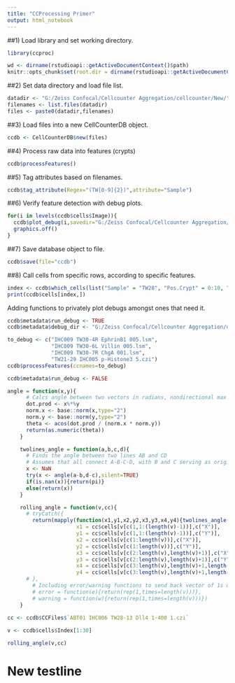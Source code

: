 ```yaml
---
title: "CCProcessing Primer"
output: html_notebook
---
```


##1) Load library and set working directory.

```r
library(ccproc)

wd <- dirname(rstudioapi::getActiveDocumentContext()$path)
knitr::opts_chunk$set(root.dir = dirname(rstudioapi::getActiveDocumentContext()$path))

```

##2) Set data directory and load file list.

```r
datadir <- "G:/Zeiss Confocal/Cellcounter Aggregation/cellcounter/New/"
filenames <- list.files(datadir)
files <- paste0(datadir,filenames)
```

##3) Load files into a new CellCounterDB object.

```r
ccdb <- CellCounterDB$new(files)
```

##4) Process raw data into features (crypts)

```r
ccdb$processFeatures()
```

##5) Tag attributes based on filenames.

```r
ccdb$tag_attribute(Regex="(TW[0-9]{2})",attribute="Sample")
```

##6) Verify feature detection with debug plots.

```r
for(i in levels(ccdb$cells$Image)){
  ccdb$plot_debug(i,savedir="G:/Zeiss Confocal/Cellcounter Aggregation/test/")
  graphics.off()
}
```

##7) Save database object to file.

```r
ccdb$save(file="ccdb")
```

##8) Call cells from specific rows, according to specific features.

```r
index <- ccdb$which_cells(list("Sample" = "TW28", "Pos.Crypt" = 0:10, "Reg4-dsRed" = TRUE))
print(ccdb$cells[index,])
```


Adding functions to privately plot debugs amongst ones that need it. 
```r
ccdb$metadata$run_debug <- TRUE
ccdb$metadata$debug_dir <- "G:/Zeiss Confocal/Cellcounter Aggregation/debug/"

to_debug <- c("IHC009 TW30-4R EphrinB1 005.lsm",
              "IHC009 TW30-6L Villin 005.lsm",
              "IHC009 TW30-7R ChgA 001.lsm",
              "TW21-29 IHC005 p-Histone3 5.czi")
ccdb$processFeatures(ccnames=to_debug)

ccdb$metadata$run_debug <- FALSE
```




```r
angle = function(x,y){
      # Calcs angle between two vectors in radians, nondirectional max value pi. Assumes origin of 0^n
      dot.prod <- x%*%y
      norm.x <- base::norm(x,type="2")
      norm.y <- base::norm(y,type="2")
      theta <- acos(dot.prod / (norm.x * norm.y))
      return(as.numeric(theta))
    }

    twolines_angle = function(a,b,c,d){
      # Finds the angle between two lines AB and CD
      # Assumes that all connect A-B-C-D, with B and C serving as origins for A and D.
      x <- NaN
      try(x <- angle(a-b,d-c),silent=TRUE)
      if(is.nan(x)){return(pi)}
      else(return(x))
    }

    rolling_angle = function(v,cc){
      # tryCatch({
        return(mapply(function(x1,y1,x2,y2,x3,y3,x4,y4){twolines_angle(c(x1,y1),c(x2,y2),c(x3,y3),c(x4,y4))},
                      x1 = cc$cells[v[c(1,1:(length(v)-1))],c("X")],
                      y1 = cc$cells[v[c(1,1:(length(v)-1))],c("Y")],
                      x2 = cc$cells[v[c(1:length(v))],c("X")],
                      y2 = cc$cells[v[c(1:length(v))],c("Y")],
                      x3 = cc$cells[v[c(2:length(v),length(v)+1)],c("X")],
                      y3 = cc$cells[v[c(2:length(v),length(v)+1)],c("Y")],
                      x4 = cc$cells[v[c(3:length(v),length(v)+1,length(v)+2)],c("X")],
                      y4 = cc$cells[v[c(3:length(v),length(v)+1,length(v)+2)],c("Y")]))
      # },
        # Including error/warning functions to send back vector of 1s on assumption that supplied v is too short to work.
        # error = function(e){return(rep(1,times=length(v)))},
        # warning = function(w){return(rep(1,times=length(v)))})
    }
    
cc <- ccdb$CCFiles$`ABT01 IHC006 TW28-13 Dll4 1-400 1.czi`

v <- ccdb$cells$Index[1:30]

rolling_angle(v,cc)


```

# New testline

